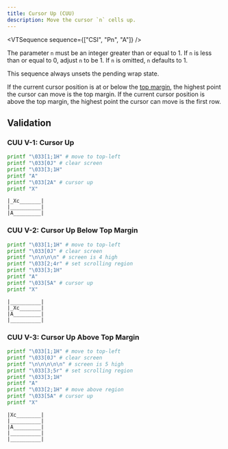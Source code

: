 ```yaml
---
title: Cursor Up (CUU)
description: Move the cursor `n` cells up.
---
```


<VTSequence sequence={["CSI", "Pn", "A"]} />

The parameter `n` must be an integer greater than or equal to 1. If `n` is less than
or equal to 0, adjust `n` to be 1. If `n` is omitted, `n` defaults to 1.

This sequence always unsets the pending wrap state.

If the current cursor position is at or below the [top margin](#TODO),
the highest point the cursor can move is the top margin. If the current
cursor position is above the top margin, the highest point the cursor
can move is the first row.

## Validation

### CUU V-1: Cursor Up

```bash
printf "\033[1;1H" # move to top-left
printf "\033[0J" # clear screen
printf "\033[3;1H"
printf "A"
printf "\033[2A" # cursor up
printf "X"
```

```
|_Xc_______|
|__________|
|A_________|
```

### CUU V-2: Cursor Up Below Top Margin

```bash
printf "\033[1;1H" # move to top-left
printf "\033[0J" # clear screen
printf "\n\n\n\n" # screen is 4 high
printf "\033[2;4r" # set scrolling region
printf "\033[3;1H"
printf "A"
printf "\033[5A" # cursor up
printf "X"
```

```
|__________|
|_Xc_______|
|A_________|
|__________|
```

### CUU V-3: Cursor Up Above Top Margin

```bash
printf "\033[1;1H" # move to top-left
printf "\033[0J" # clear screen
printf "\n\n\n\n\n" # screen is 5 high
printf "\033[3;5r" # set scrolling region
printf "\033[3;1H"
printf "A"
printf "\033[2;1H" # move above region
printf "\033[5A" # cursor up
printf "X"
```

```
|Xc________|
|__________|
|A_________|
|__________|
|__________|
```
